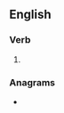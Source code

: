 ==English==

===Verb===
{{head|en|verb form}}

# {{en-past of|daunt}}

===Anagrams===
* {{anagrams|en|undated}}